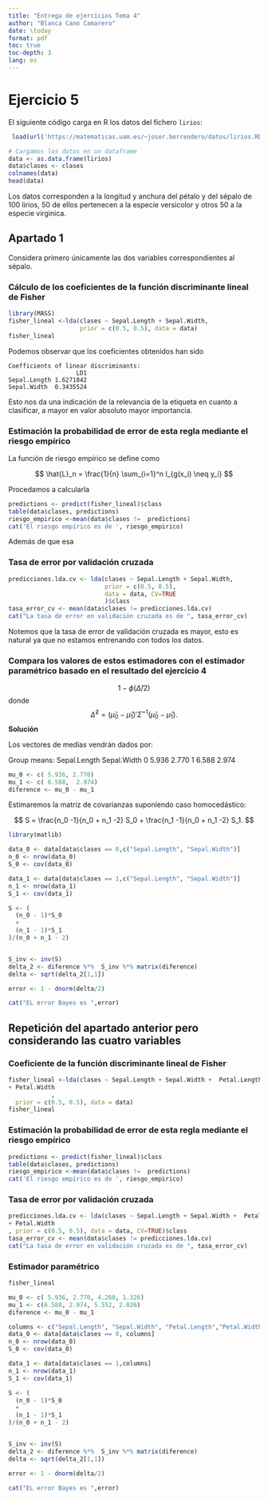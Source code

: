 ```yaml
---
title: "Entrega de ejercicios Tema 4"
author: "Blanca Cano Camarero"
date: \today
format: pdf
toc: true
toc-depth: 3
lang: es
---  
```


# Ejercicio 5  

El siguiente código carga en R los datos del fichero
`lirios`:

```r
 load(url('https://matematicas.uam.es/~joser.berrendero/datos/lirios.RData'))

# Cargamos los datos en un dataframe
data <- as.data.frame(lirios)
data$clases <- clases
colnames(data)
head(data)

```

Los datos corresponden a la longitud y anchura del pétalo y del sépalo de 100 lirios, 50 de ellos pertenecen a la especie versicolor y otros 50 a la especie virginica.

## Apartado 1

Considera primero únicamente las dos variables correspondientes al sépalo. 


### Cálculo de los coeficientes de la función discriminante lineal de Fisher

```r
library(MASS)
fisher_lineal <-lda(clases ~ Sepal.Length + Sepal.Width,
                    prior = c(0.5, 0.5), data = data)
fisher_lineal
```
Podemos observar que los coeficientes obtenidos han sido 
```
Coefficients of linear discriminants:
                   LD1
Sepal.Length 1.6271842
Sepal.Width  0.3435524
```
Esto nos da una indicación de la relevancia de la etiqueta en cuanto a clasificar, a mayor en valor absoluto mayor importancia.  


### Estimación la probabilidad de error de esta regla mediante el riesgo empírico 

La función de riesgo empírico se define como 

$$
\hat{L}_n 
= 
\frac{1}{n}
\sum_{i=1}^n
I_{g(x_i) \neq y_i}
$$ 

Procedamos a calcularla

```r
predictions <- predict(fisher_lineal)$class
table(data$clases, predictions)
riesgo_empirico <-mean(data$clases !=  predictions)
cat('El riesgo empírico es de ', riesgo_empirico)
```
Además de que esa

### Tasa de error por validación cruzada 

```r
predicciones.lda.cv <- lda(clases ~ Sepal.Length + Sepal.Width,
                           prior = c(0.5, 0.5), 
                           data = data, CV=TRUE
                           )$class
tasa_error_cv <- mean(data$clases != predicciones.lda.cv)
cat("La tasa de error en validación cruzada es de ", tasa_error_cv)
```

Notemos que la tasa de error de validación cruzada es mayor, esto es natural ya que no estamos entrenando con todos los datos.

### Compara los valores de estos estimadores con el estimador paramétrico basado en el resultado del ejercicio 4

$$
1 - \phi(\hat\Delta /2)
$$
donde 
$$
{\hat\Delta}^2 = (\hat \mu_0 - \hat \mu_1)' \hat \Sigma^{-1} (\hat \mu_0 - \hat \mu_1).
$$
**Solución**

Los vectores de medias vendrán dados por: 

Group means:
  Sepal.Length Sepal.Width
0        5.936       2.770
1        6.588       2.974

```r
mu_0 <- c( 5.936, 2.770)
mu_1 <- c( 6.588,  2.974)
diference <- mu_0 - mu_1
```
Estimaremos la matriz de covarianzas suponiendo caso homocedástico: 

$$
S
= 
\frac{n_0 -1}{n_0 + n_1 -2} S_0
+
\frac{n_1 -1}{n_0 + n_1 -2} S_1.
$$

```r
library(matlib)

data_0 <- data[data$clases == 0,c("Sepal.Length", "Sepal.Width")]
n_0 <- nrow(data_0)
S_0 <- cov(data_0)

data_1 <- data[data$clases == 1,c("Sepal.Length", "Sepal.Width")]
n_1 <- nrow(data_1)
S_1 <- cov(data_1)

S <- (
  (n_0 - 1)*S_0
  +
  (n_1 - 1)*S_1
)/(n_0 + n_1 - 2)


S_inv <- inv(S)
delta_2 <- diference %*%  S_inv %*% matrix(diference)
delta <- sqrt(delta_2[1,1])

error <- 1 - dnorm(delta/2)

cat("EL error Bayes es ",error)

```

## Repetición del apartado anterior pero considerando las cuatro variables  

### Coeficiente de la función discriminante lineal de Fisher  

```r
fisher_lineal <-lda(clases ~ Sepal.Length + Sepal.Width +  Petal.Length
+ Petal.Width
            ,
  prior = c(0.5, 0.5), data = data)
fisher_lineal
```

### Estimación la probabilidad de error de esta regla mediante el riesgo empírico 

```r
predictions <- predict(fisher_lineal)$class
table(data$clases, predictions)
riesgo_empirico <-mean(data$clases !=  predictions)
cat('El riesgo empírico es de ', riesgo_empirico)
```


### Tasa de error por validación cruzada 

```r
predicciones.lda.cv <- lda(clases ~ Sepal.Length + Sepal.Width +  Petal.Length
+ Petal.Width
, prior = c(0.5, 0.5), data = data, CV=TRUE)$class
tasa_error_cv <- mean(data$clases != predicciones.lda.cv)
cat("La tasa de error en validación cruzada es de ", tasa_error_cv)
```

### Estimador paramétrico  

```r
fisher_lineal
```
```r
mu_0 <- c( 5.936, 2.770, 4.260, 1.326)
mu_1 <- c(6.588, 2.974, 5.552, 2.026)
diference <- mu_0 - mu_1

columns <- c("Sepal.Length", "Sepal.Width", "Petal.Length","Petal.Width")
data_0 <- data[data$clases == 0, columns]
n_0 <- nrow(data_0)
S_0 <- cov(data_0)

data_1 <- data[data$clases == 1,columns]
n_1 <- nrow(data_1)
S_1 <- cov(data_1)

S <- (
  (n_0 - 1)*S_0
  +
  (n_1 - 1)*S_1
)/(n_0 + n_1 - 2)


S_inv <- inv(S)
delta_2 <- diference %*%  S_inv %*% matrix(diference)
delta <- sqrt(delta_2[1,1])

error <- 1 - dnorm(delta/2)

cat("EL error Bayes es ",error)
```
